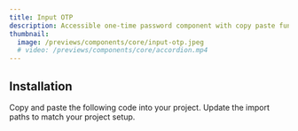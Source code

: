 ---
title: Input OTP
description: Accessible one-time password component with copy paste functionality.
thumbnail:
  image: /previews/components/core/input-otp.jpeg
  # video: /previews/components/core/accordion.mp4
---

## Installation

<Steps>
  <Step>Copy and paste the following code into your project.</Step>
  <ComponentSource name="components/core/default/input-otp" />
  <Step>Update the import paths to match your project setup.</Step>
</Steps>
